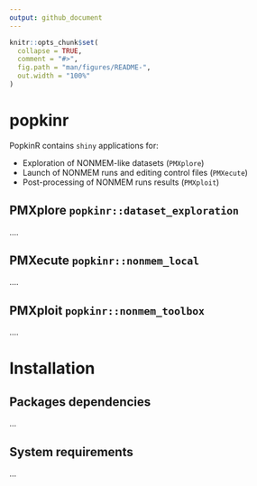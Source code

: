 ```yaml
---
output: github_document
---
```


<!-- README.md is generated from README.Rmd. Please edit that file -->

```r
knitr::opts_chunk$set(
  collapse = TRUE,
  comment = "#>",
  fig.path = "man/figures/README-",
  out.width = "100%"
)
```

# popkinr

PopkinR contains `shiny` applications for:

* Exploration of NONMEM-like datasets (`PMXplore`)
* Launch of NONMEM runs and editing control files (`PMXecute`)
* Post-processing of NONMEM runs results (`PMXploit`)

## PMXplore `popkinr::dataset_exploration`

....

## PMXecute `popkinr::nonmem_local`

....

## PMXploit `popkinr::nonmem_toolbox`

....

# Installation

## Packages dependencies

...

## System requirements

...
